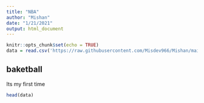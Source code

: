```yaml
---
title: "NBA"
author: "Mishan"
date: "1/21/2021"
output: html_document
---
```


```r
knitr::opts_chunk$set(echo = TRUE)
data = read.csv('https://raw.githubusercontent.com/Misdev966/Mishan/main/nba.csv')

```

## baketball
Its my first time

```r
head(data)
```